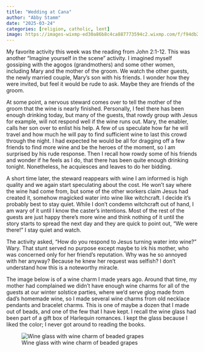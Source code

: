 ```yaml
---
title: "Wedding at Cana"
author: "Abby Stamm"
date: "2025-03-24"
categories: [religion, catholic, lent]
image: https://images-wixmp-ed30a86b8c4ca887773594c2.wixmp.com/f/f94db2db-b96a-432a-94d7-028d717c10a1/d27gcjo-8b41df1c-2d1c-4e8c-b01e-c5c61fab6014.jpg/v1/fit/w_600,h_984,q_70,strp/beaded_grape_wine_charm_by_anabiyeni_d27gcjo-375w-2x.jpg?token=eyJ0eXAiOiJKV1QiLCJhbGciOiJIUzI1NiJ9.eyJzdWIiOiJ1cm46YXBwOjdlMGQxODg5ODIyNjQzNzNhNWYwZDQxNWVhMGQyNmUwIiwiaXNzIjoidXJuOmFwcDo3ZTBkMTg4OTgyMjY0MzczYTVmMGQ0MTVlYTBkMjZlMCIsIm9iaiI6W1t7ImhlaWdodCI6Ijw9OTg0IiwicGF0aCI6IlwvZlwvZjk0ZGIyZGItYjk2YS00MzJhLTk0ZDctMDI4ZDcxN2MxMGExXC9kMjdnY2pvLThiNDFkZjFjLTJkMWMtNGU4Yy1iMDFlLWM1YzYxZmFiNjAxNC5qcGciLCJ3aWR0aCI6Ijw9NjAwIn1dXSwiYXVkIjpbInVybjpzZXJ2aWNlOmltYWdlLm9wZXJhdGlvbnMiXX0.RWFho2UYDUZfydgNxPRfKXbKqoQIy2VrUhlp0RHXLI8
---
```


My favorite activity this week was the reading from John 2:1-12. This was another "Imagine yourself in the scene" activity. I imagined myself gossiping with the agogos (grandmothers) and some other women, including Mary and the mother of the groom. We watch the other guests, the newly married couple, Mary's son with his friends. I wonder how they were invited, but feel it would be rude to ask. Maybe they are friends of the groom. 

At some point, a nervous steward comes over to tell the mother of the groom that the wine is nearly finished. Personally, I feel there has been enough drinking today, but many of the guests, that rowdy group with Jesus for example, will not respond well if the wine runs out. Mary, the enabler, calls her son over to enlist his help. A few of us speculate how far he will travel and how much he will pay to find sufficient wine to last this crowd through the night. I had expected he would be all for dragging off a few friends to find more wine and be the heroes of the moment, so I am surprised by his rude response. Then I recall how rowdy some of his friends and wonder if he feels as I do, that there has been quite enough drinking tonight. Nonetheless, he acquiesces and leaves to do her bidding. 

A short time later, the steward reappears with wine I am informed is high quality and we again start speculating about the cost. He won't say where the wine had come from, but some of the other workers claim Jesus had created it, somehow magicked water into wine like witchcraft. I decide it's probably best to stay quiet. While I don't condemn witchcraft out of hand, I am wary of it until I know the caster's intentions. Most of the rest of the guests are just happy there's more wine and think nothing of it until the story starts to spread the next day and they are quick to point out, "We were there!" I stay quiet and watch.

The activity asked, "How do you respond to Jesus turning water into wine?" Wary. That stunt served no purpose except maybe to irk his mother, who was concerned only for her friend's reputation. Why was he so annoyed with her anyway? Because he knew her request was selfish? I don't understand how this is a noteworthy miracle. 

The image below is of a wine charm I made years ago. Around that time, my mother had complained we didn't have enough wine charms for all of the guests at our winter solstice parties, where we'd serve glog made from dad's homemade wine, so I made several wine charms from old necklace pendants and bracelet charms. This is one of maybe a dozen that I made out of beads, and one of the few that I have kept. I recall the wine glass had been part of a gift box of Harlequin romances. I kept the glass because I liked the color; I never got around to reading the books. 


![Wine glass with wine charm of beaded grapes](https://images-wixmp-ed30a86b8c4ca887773594c2.wixmp.com/f/f94db2db-b96a-432a-94d7-028d717c10a1/d27gcjo-8b41df1c-2d1c-4e8c-b01e-c5c61fab6014.jpg/v1/fit/w_600,h_984,q_70,strp/beaded_grape_wine_charm_by_anabiyeni_d27gcjo-375w-2x.jpg?token=eyJ0eXAiOiJKV1QiLCJhbGciOiJIUzI1NiJ9.eyJzdWIiOiJ1cm46YXBwOjdlMGQxODg5ODIyNjQzNzNhNWYwZDQxNWVhMGQyNmUwIiwiaXNzIjoidXJuOmFwcDo3ZTBkMTg4OTgyMjY0MzczYTVmMGQ0MTVlYTBkMjZlMCIsIm9iaiI6W1t7ImhlaWdodCI6Ijw9OTg0IiwicGF0aCI6IlwvZlwvZjk0ZGIyZGItYjk2YS00MzJhLTk0ZDctMDI4ZDcxN2MxMGExXC9kMjdnY2pvLThiNDFkZjFjLTJkMWMtNGU4Yy1iMDFlLWM1YzYxZmFiNjAxNC5qcGciLCJ3aWR0aCI6Ijw9NjAwIn1dXSwiYXVkIjpbInVybjpzZXJ2aWNlOmltYWdlLm9wZXJhdGlvbnMiXX0.RWFho2UYDUZfydgNxPRfKXbKqoQIy2VrUhlp0RHXLI8)
